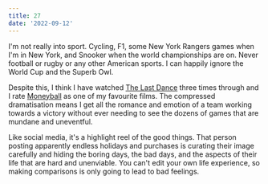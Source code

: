 ```yaml
---
title: 27
date: '2022-09-12'
---
```


I'm not really into sport. Cycling, F1, some New York Rangers games when I'm in New York, and Snooker when the world championships are on. Never football or rugby or any other American sports. I can happily ignore the World Cup and the Superb Owl.

Despite this, I think I have watched [The Last Dance](<https://en.wikipedia.org/wiki/The_Last_Dance_(miniseries)>) three times through and I rate [Moneyball](<https://en.wikipedia.org/wiki/Moneyball_(film)>) as one of my favourite films. The compressed dramatisation means I get all the romance and emotion of a team working towards a victory without ever needing to see the dozens of games that are mundane and uneventful.

Like social media, it's a highlight reel of the good things. That person posting apparently endless holidays and purchases is curating their image carefully and hiding the boring days, the bad days, and the aspects of their life that are hard and unenviable. You can't edit your own life experience, so making comparisons is only going to lead to bad feelings.
